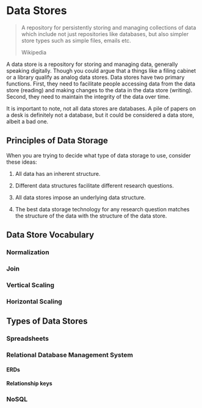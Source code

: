 # Data Stores

> A repository for persistently storing and managing collections of data which 
> include not just repositories like databases, but also simpler store types 
> such as simple files, emails etc.
>
> Wikipedia


A data store is a repository for storing and managing data, generally speaking
digitally. Though you could argue that a things like a filing cabinet or a
library qualify as analog data stores.
Data stores have two primary functions. First, they need to facilitate people
accessing data from the data store (reading) and making changes to the data in
the data store (writing). Second, they need to maintain the integrity of the
data over time.

It is important to note, not all data stores are databases. A pile of papers on
a desk is definitely not a database, but it could be considered a data store,
albeit a bad one.

## Principles of Data Storage

When you are trying to decide what type of data storage to use, consider these
ideas:

  1. All data has an inherent structure.

  2. Different data structures facilitate different research questions.

  3. All data stores impose an underlying data structure.

  4. The best data storage technology for any research question matches the 
     structure of the data with the structure of the data store.


## Data Store Vocabulary

### Normalization

### Join

### Vertical Scaling

### Horizontal Scaling

## Types of Data Stores

### Spreadsheets

### Relational Database Management System

#### ERDs

#### Relationship keys

### NoSQL
